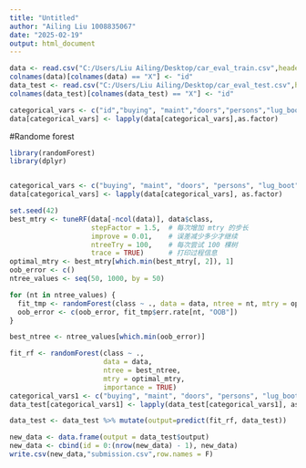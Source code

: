 ---
title: "Untitled"
author: "Ailing Liu 1008835067"
date: "2025-02-19"
output: html_document
---

```{r}
data <- read.csv("C:/Users/Liu Ailing/Desktop/car_eval_train.csv",header = T)
colnames(data)[colnames(data) == "X"] <- "id"
data_test <- read.csv("C:/Users/Liu Ailing/Desktop/car_eval_test.csv",header = T)
colnames(data_test)[colnames(data_test) == "X"] <- "id"
```


```{r}
categorical_vars <- c("id","buying", "maint","doors","persons","lug_boot","safety","class")
data[categorical_vars] <- lapply(data[categorical_vars],as.factor)
```


#Randome forest
```{r}
library(randomForest)
library(dplyr)


categorical_vars <- c("buying", "maint", "doors", "persons", "lug_boot", "safety", "class")
data[categorical_vars] <- lapply(data[categorical_vars], as.factor)

```

```{r}
set.seed(42)
best_mtry <- tuneRF(data[-ncol(data)], data$class, 
                    stepFactor = 1.5,  # 每次增加 mtry 的步长
                    improve = 0.01,    # 误差减少多少才继续
                    ntreeTry = 100,    # 每次尝试 100 棵树
                    trace = TRUE)      # 打印过程信息
optimal_mtry <- best_mtry[which.min(best_mtry[, 2]), 1]
oob_error <- c()
ntree_values <- seq(50, 1000, by = 50)

for (nt in ntree_values) {
  fit_tmp <- randomForest(class ~ ., data = data, ntree = nt, mtry = optimal_mtry)
  oob_error <- c(oob_error, fit_tmp$err.rate[nt, "OOB"])
}

best_ntree <- ntree_values[which.min(oob_error)]
```



```{r}

fit_rf <- randomForest(class ~ .,  
                       data = data, 
                       ntree = best_ntree,  
                       mtry = optimal_mtry,      
                       importance = TRUE)
categorical_vars1 <- c("buying", "maint", "doors", "persons", "lug_boot", "safety")
data_test[categorical_vars1] <- lapply(data_test[categorical_vars1], as.factor)

data_test <- data_test %>% mutate(output=predict(fit_rf, data_test))
```


```{r}
new_data <- data.frame(output = data_test$output)
new_data <- cbind(id = 0:(nrow(new_data) - 1), new_data)
write.csv(new_data,"submission.csv",row.names = F)
```


